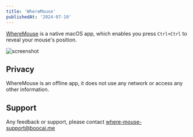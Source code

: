 ```yaml
---
title: 'WhereMouse'
publishedAt: '2024-07-10'
---
```


[WhereMouse](https://apps.apple.com/app/wheremouse/id6529533408) is a native macOS app, which enables you press `Ctrl+Ctrl` to reveal your mouse's position.

![screenshot](/wheremouse-site-screenshot.png)

## Privacy
WhereMouse is an offline app, it does not use any network or access any other information.

## Support
Any feedback or support, please contact where-mouse-support@boocai.me